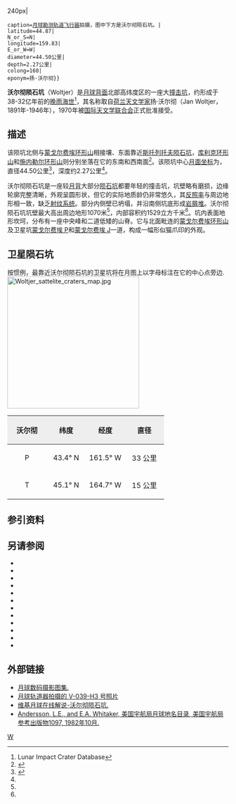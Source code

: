 {{lunar crater data|
 image=Woltjer lunar crater.jpg{{!}}240px|
 caption=[[月球勘测轨道飞行器|月球勘测轨道飞行器]]拍摄，图中下方是沃尔彻陨石坑。|
 latitude=44.87|
 N_or_S=N|
 longitude=159.83|
 E_or_W=W|
 diameter=44.50公里|
 depth=2.27公里|
 colong=160|
 eponym=扬·沃尔彻}}
'''沃尔彻陨石坑'''（Woltjer）是[[月球背面|月球背面]]北部高纬度区的一座大[[撞击坑|撞击坑]]，约形成于38-32亿年前的[[晚雨海世|晚雨海世]]<ref name=LICD>Lunar Impact Crater Database</ref>，其名称取自[[荷兰|荷兰]][[天文学家|天文学家]]扬·沃尔彻（Jan Woltjer，1891年-1946年），1970年被[[国际天文学联合会|国际天文学联合会]]正式批准接受。

==描述==  
该陨坑北侧与[[蒙戈尔费埃环形山|蒙戈尔费埃环形山]]相接壤、东面靠近[[斯托列托夫陨石坑|斯托列托夫陨石坑]]，[[库利克环形山|库利克环形山]]和[[施内勒尔环形山|施内勒尔环形山]]则分别坐落在它的东南和西南面<ref>{{Cite web |url=http://planetarynames.wr.usgs.gov/images/Lunar/lac_33_wac.pdf |title=Crater Woltjer on the map LAC-33. |access-date=2017-03-19 |archive-date=2016-12-24 |archive-url=https://web.archive.org/web/20161224003244/https://planetarynames.wr.usgs.gov/images/Lunar/lac_33_wac.pdf |dead-url=no }}</ref>。该陨坑中心[[月面坐标|月面坐标]]为{{Coord|44.87|N|159.83|W|globe:Moon|nogoogle=1|noosm=1}}，直径44.50公里<ref name="IAU">{{Cite web |url=http://planetarynames.wr.usgs.gov/Feature/6572 |title=Directory of the International Astronomical Union |access-date=2017-03-19 |archive-date=2017-03-20 |archive-url=https://web.archive.org/web/20170320052545/https://planetarynames.wr.usgs.gov/Feature/6572 |dead-url=no }}</ref>，深度约2.27公里<ref name="LICD"/>。

沃尔彻陨石坑是一座较[[月球背面|月背]]大部分[[月球陨石坑|陨石坑]]都要年轻的撞击坑，坑壁略有磨损，边缘轮廓完整清晰，外观呈圆形状，但它的实际地质龄仍非常悠久，其[[反照率|反照率]]与周边地形相一致，缺乏[[射纹系统|射纹系统]]。部分内侧壁已坍塌，并沿南侧坑底形成[[岩屑堆|岩屑堆]]。沃尔彻陨石坑坑壁最大高出周边地形1070米<ref name="LICD"/>，内部容积约1529立方千米<ref name="LICD"/>。坑内表面地形坎坷，分布有一座中央峰和二道低矮的山脊。它与北面毗连的[[蒙戈尔费埃环形山|蒙戈尔费埃环形山]]及卫星坑[[蒙戈尔费埃环形山|蒙戈尔费埃 P]]和[[蒙戈尔费埃环形山|蒙戈尔费埃 J]]一道，构成一幅形似猫爪印的外观。

==卫星陨石坑==
按惯例，最靠近沃尔彻陨石坑的卫星坑将在月图上以字母标注在它的中心点旁边.
[[Image:Woltjer_sattelite_craters_map.jpg|300px]]

{| class="wikitable"
!width="25%" style="background:#eeeeee;" |沃尔彻 
!width="25%" style="background:#eeeeee;" |纬度
!width="25%" style="background:#eeeeee;" |经度
!width="25%" style="background:#eeeeee;" |直径
|-
|align="center"|P
|align="center"|43.4° N
|align="center"|161.5° W
|align="center"|33 公里
|-
|align="center"|T
|align="center"|45.1° N
|align="center"|164.7° W
|align="center"|15 公里
|}{{clear}}
==参引资料==
{{Reflist}}

==另请参阅==
{{refbegin}}
* {{cite book
  | last1 = Andersson
  | first1 = L. E.
  | last2 = Whitaker
  | first2 = E. A.
  | authorlink2 = Ewen Whitaker
  | date = 1982
  | title = [[NASA|NASA]] Catalogue of Lunar Nomenclature
  | publisher = NASA RP-1097
  | ref = harv
  }}
* {{cite web
  | last = Blue
  | first = Jennifer
  | date = July 25, 2007
  | title = Gazetteer of Planetary Nomenclature
  | publisher = [[United_States_Geological_Survey|USGS]]
  | url = http://planetarynames.wr.usgs.gov/
  | accessdate = 2007-08-05
  | ref = harv
  | archive-date = 2013-02-13
  | archive-url = https://www.webcitation.org/6EOCinkK0?url=http://planetarynames.wr.usgs.gov/
  | dead-url = no
  }}
* {{cite book
  | last1 = Bussey
  | first1 = B.
  | authorlink1 = Ben Bussey
  | last2 = Spudis
  | first2 = P.
  | authorlink2 = Paul Spudis
  | date = 2004
  | title = The Clementine Atlas of the Moon
  | publisher = Cambridge University Press
  | location = New York
  | isbn = 978-0-521-81528-4
  | ref = harv
  }}
* {{cite book
  | last1 = Cocks
  | first1 = Elijah E.
  | last2 = Cocks
  | first2 = Josiah C.
  | date = 1995
  | title = Who's Who on the Moon: A Biographical Dictionary of Lunar Nomenclature
  | url = https://archive.org/details/isbn_9780936389271
  | publisher = Tudor Publishers
  | isbn = 978-0-936389-27-1
  | ref = harv
  }}
* {{cite web
  | last = McDowell
  | first = Jonathan
  | date = July 15, 2007
  | url = http://host.planet4589.org/astro/lunar/
  | title = Lunar Nomenclature
  | publisher = Jonathan's Space Report
  | accessdate = 2007-10-24
  | ref = harv
  | archive-date = 2012-05-26
  | archive-url = https://www.webcitation.org/67wcYNfK3?url=http://host.planet4589.org/astro/lunar/
  | dead-url = no
  }}
* {{cite journal| last1 = Menzel| first1 = D. H.| last2 = Minnaert| first2 = M.| last3 = Levin| first3 = B.| last4 = Dollfus| first4 = A.| last5 = Bell| first5 = B.| title = Report on Lunar Nomenclature by the Working Group of Commission 17 of the IAU| doi = 10.1007/BF00171763| journal = Space Science Reviews| volume = 12| issue = 2| pages = 136–186| date = 1971| bibcode = 1971SSRv...12..136M| ref = harv}}
* {{cite book
  | first = Patrick
  | last = Moore
  | authorlink = Patrick Moore
  | date = 2001
  | title = On the Moon
  | url = https://archive.org/details/patrickmooreonmo00patr
  | publisher = Sterling Publishing Co.
  | isbn = 978-0-304-35469-6
  | ref = harv
  }}
* {{cite book
  | first = Fred W.
  | last = Price
  | date = 1988
  | title = The Moon Observer's Handbook
  | publisher = Cambridge University Press
  | isbn = 978-0-521-33500-3
  | ref = harv
  }}
* {{cite book
  | last = Rükl
  | first = Antonín
  | authorlink = Antonín Rükl
  | date = 1990
  | title = Atlas of the Moon
  | publisher = Kalmbach Books
  | isbn = 978-0-913135-17-4
  | ref = harv
  }}
* {{cite book
  | last = Webb
  | first = Rev. T. W.
  | authorlink = Thomas William Webb
  | date = 1962
  | title = Celestial Objects for Common Telescopes
  | url = https://archive.org/details/celestialobjects00webb
  | edition = 6th revised
  | publisher = Dover
  | isbn = 978-0-486-20917-3
  | ref = harv
  }}
* {{cite book
  | first = Ewen A.
  | last = Whitaker
  | authorlink = Ewen Whitaker
  | date = 1999
  | title = Mapping and Naming the Moon
  | publisher = Cambridge University Press
  | isbn = 978-0-521-62248-6
  | ref = harv
  }}
* {{cite book
  | first = Peter T.
  | last = Wlasuk
  | date = 2000
  | title = Observing the Moon
  | publisher = Springer
  | isbn = 978-1-85233-193-1
  | ref = harv
 }}
{{refend}}

==外部链接==
*[http://www.lpi.usra.edu/resources/lunar_orbiter/bin/srch_nam.shtml?Woltjer%7C0 月球数码摄影图集.] {{Wayback|url=http://www.lpi.usra.edu/resources/lunar_orbiter/bin/srch_nam.shtml?Woltjer%7C0 |date=20201127013519 }}
*[http://www.lpi.usra.edu/resources/lunar_orbiter/bin/info.shtml?640 月球轨道器拍摄的 V-039-H3 号照片] {{Wayback|url=http://www.lpi.usra.edu/resources/lunar_orbiter/bin/info.shtml?640 |date=20160303172325 }}
*[http://the-moon.wikispaces.com/Woltjer 维基月球在线解说-沃尔彻陨石坑.] {{Wayback|url=http://the-moon.wikispaces.com/Woltjer |date=20180531121812 }}
*[http://planet4589.org/astro/lunar/RP-1097.pdf Andersson, L.E., and E.A. Whitaker, 美国宇航局月球地名目录, 美国宇航局参考出版物1097, 1982年10月.] {{Wayback|url=http://planet4589.org/astro/lunar/RP-1097.pdf |date=20141006125838 }}

[[Category:月球环形山|W]]
{{月球環形山 (T-Z)}}